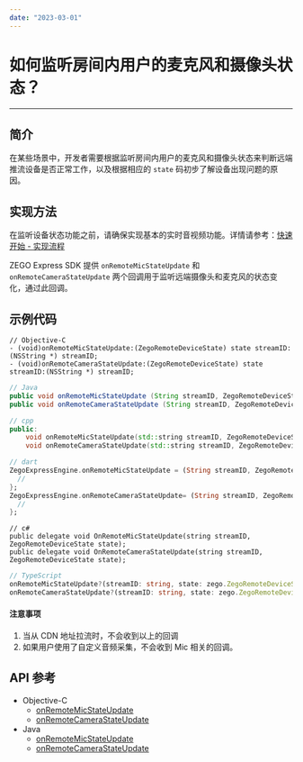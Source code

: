 ```yaml
---
date: "2023-03-01"
---
```

# 如何监听房间内用户的麦克风和摄像头状态？

- - -

## 简介
在某些场景中，开发者需要根据监听房间内用户的麦克风和摄像头状态来判断远端推流设备是否正常工作，以及根据相应的 `state` 码初步了解设备出现问题的原因。

## 实现方法

<Warning title="注意">


在监听设备状态功能之前，请确保实现基本的实时音视频功能。详情请参考：[快速开始 - 实现流程](/real-time-video-android-java/quick-start/implementing-video-call)  

</Warning>



ZEGO Express SDK 提供 `onRemoteMicStateUpdate` 和 `onRemoteCameraStateUpdate` 两个回调用于监听远端摄像头和麦克风的状态变化，通过此回调。

## 示例代码
```objc
// Objective-C
- (void)onRemoteMicStateUpdate:(ZegoRemoteDeviceState) state streamID:(NSString *) streamID;
- (void)onRemoteCameraStateUpdate:(ZegoRemoteDeviceState) state streamID:(NSString *) streamID;
```

```java
// Java
public void onRemoteMicStateUpdate (String streamID, ZegoRemoteDeviceState state);
public void onRemoteCameraStateUpdate (String streamID, ZegoRemoteDeviceState state);
```

```cpp
// cpp
public:
    void onRemoteMicStateUpdate(std::string streamID, ZegoRemoteDeviceState state) override;
    void onRemoteCameraStateUpdate(std::string streamID, ZegoRemoteDeviceState state) override;
```

```dart
// dart
ZegoExpressEngine.onRemoteMicStateUpdate = (String streamID, ZegoRemoteDeviceState state) {
  // 
};
ZegoExpressEngine.onRemoteCameraStateUpdate= (String streamID, ZegoRemoteDeviceState state) {
  // 
};
```

```
// c#
public delegate void OnRemoteMicStateUpdate(string streamID, ZegoRemoteDeviceState state);
public delegate void OnRemoteCameraStateUpdate(string streamID, ZegoRemoteDeviceState state);
```

```TypeScript
// TypeScript
onRemoteMicStateUpdate?(streamID: string, state: zego.ZegoRemoteDeviceState): void
onRemoteCameraStateUpdate?(streamID: string, state: zego.ZegoRemoteDeviceState): void
```

#### 注意事项

<Warning title="注意">


1. 当从 CDN 地址拉流时，不会收到以上的回调
2. 如果用户使用了自定义音频采集，不会收到 Mic 相关的回调。

</Warning>






## API 参考
- Objective-C
    - [onRemoteMicStateUpdate](https://doc-zh.zego.im/article/api?doc=Express_Video_SDK_API~ObjectiveC~protocol~zego-event-handler#on-remote-mic-state-update-stream-id)
    - [onRemoteCameraStateUpdate](https://doc-zh.zego.im/article/api?doc=Express_Video_SDK_API~ObjectiveC~protocol~zego-event-handler#on-remote-camera-state-update-stream-id)
- Java
    - [onRemoteMicStateUpdate](https://doc-zh.zego.im/article/api?doc=Express_Video_SDK_API~Java~class~im-zego-zegoexpress-callback-i-zego-event-handler#on-remote-mic-state-update)
    - [onRemoteCameraStateUpdate](https://doc-zh.zego.im/article/api?doc=Express_Video_SDK_API~Java~class~im-zego-zegoexpress-callback-i-zego-event-handler#on-remote-camera-state-update)
